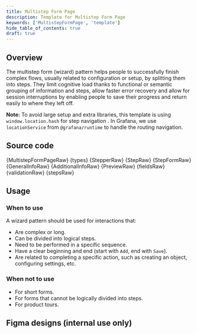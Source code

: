 ```yaml
---
title: Multistep Form Page
description: Template for Multistep Form Page
keywords: ['MultistepFormPage', 'template']
hide_table_of_contents: true
draft: true
---
```




## Overview

The multistep form (wizard) pattern helps people to successfully finish complex flows, usually related to configuration or setup, by splitting them into steps. They limit cognitive load thanks to functional or semantic grouping of information and steps, allow faster error recovery and allow for session interruptions by enabling people to save their progress and return easily to where they left off.

**Note:** To avoid large setup and extra libraries, this template is using `window.location.hash` for step navigation . In Grafana, we use `locationService` from `@grafana/runtime` to handle the routing navigation.

<Page title="Feature name" subTitle="Further description of the feature and links to docs." height={700}>
  <DataProvider>
    <MultistepFormPage />
  </DataProvider>
</Page>

## Source code

<CodeCollapse label="MultistepFormPage.tsx" isOpen>
  {MultistepFormPageRaw}
</CodeCollapse>
<CodeCollapse label="types.ts">{types}</CodeCollapse>
<CodeCollapse label="Stepper.tsx">{StepperRaw}</CodeCollapse>
<CodeCollapse label="Step.tsx">{StepRaw}</CodeCollapse>
<CodeCollapse label="StepForm.tsx">{StepFormRaw}</CodeCollapse>
<CodeCollapse label="GeneralInfo.tsx">{GeneralInfoRaw}</CodeCollapse>
<CodeCollapse label="AdditionalInfo.tsx">{AdditionalInfoRaw}</CodeCollapse>
<CodeCollapse label="Preview.tsx">{PreviewRaw}</CodeCollapse>
<CodeCollapse label="fields.ts">{fieldsRaw}</CodeCollapse>
<CodeCollapse label="validation.ts">{validationRaw}</CodeCollapse>
<CodeCollapse label="steps.ts">{stepsRaw}</CodeCollapse>

## Usage

### When to use

A wizard pattern should be used for interactions that:

- Are complex or long.
- Can be divided into logical steps.
- Need to be performed in a specific sequence.
- Have a clear beginning and end (start with `Add`, end with `Save`).
- Are related to completing a specific action, such as creating an object, configuring settings, etc.

### When not to use

- For short forms.
- For forms that cannot be logically divided into steps.
- For product tours.

## Figma designs (internal use only)

[//]: # 'Links to the applicable designs in Figma'
